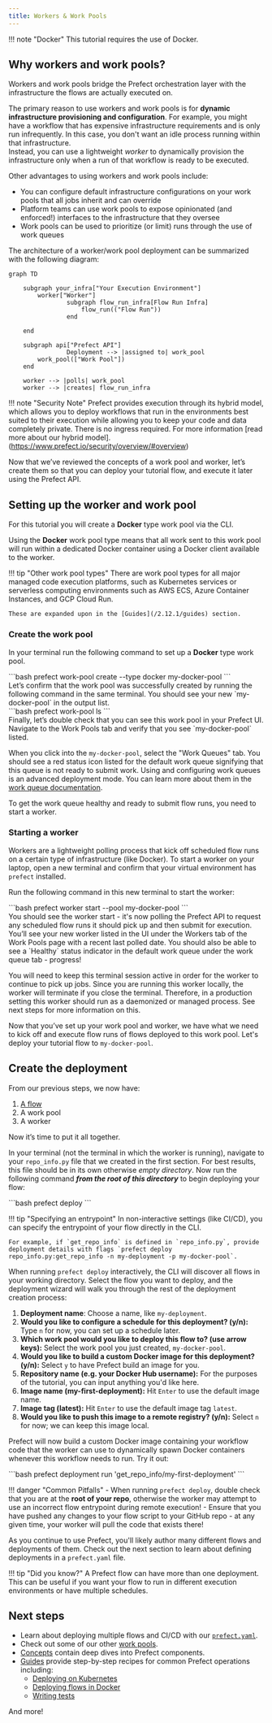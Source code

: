 ```yaml
---
title: Workers & Work Pools
---
```

!!! note "Docker"
    This tutorial requires the use of Docker.

## Why workers and work pools?

Workers and work pools bridge the Prefect orchestration layer with the infrastructure the flows are actually executed on. 

The primary reason to use workers and work pools is for __dynamic infrastructure provisioning and configuration__. 
For example, you might have a workflow that has expensive infrastructure requirements and is only run infrequently. 
In this case, you don't want an idle process running within that infrastructure.  
Instead, you can use a lightweight _worker_ to dynamically provision the infrastructure only when a run of that workflow is ready to be executed.  

Other advantages to using workers and work pools include:

- You can configure default infrastructure configurations on your work pools that all jobs inherit and can override
- Platform teams can use work pools to expose opinionated (and enforced!) interfaces to the infrastructure that they oversee
- Work pools can be used to prioritize (or limit) runs through the use of work queues

The architecture of a worker/work pool deployment can be summarized with the following diagram: 

```mermaid
graph TD

    subgraph your_infra["Your Execution Environment"]
        worker["Worker"]
				subgraph flow_run_infra[Flow Run Infra]
					flow_run(("Flow Run"))
				end
        
    end

    subgraph api["Prefect API"]
				Deployment --> |assigned to| work_pool
        work_pool(["Work Pool"])
    end

    worker --> |polls| work_pool
    worker --> |creates| flow_run_infra
```

!!! note "Security Note"
    Prefect provides execution through its hybrid model, which allows you to deploy workflows that run in the environments best suited to their execution while allowing you to keep your code and data completely private. 
    There is no ingress required. 
    For more information [read more about our hybrid model].(https://www.prefect.io/security/overview/#overview)

Now that we’ve reviewed the concepts of a work pool and worker, let’s create them so that you can deploy your tutorial flow, and execute it later using the Prefect API.

## Setting up the worker and work pool

For this tutorial you will create a **Docker** type work pool via the CLI. 

Using the **Docker** work pool type means that all work sent to this work pool will run within a dedicated Docker container using a Docker client available to the worker.

!!! tip "Other work pool types"
    There are work pool types for all major managed code execution platforms, such as Kubernetes services or serverless computing environments such as AWS ECS, Azure Container Instances, and GCP Cloud Run.
    
    These are expanded upon in the [Guides](/2.12.1/guides) section.

### Create the work pool

In your terminal run the following command to set up a **Docker** type work pool. 
<div class="terminal">
```bash
prefect work-pool create --type docker my-docker-pool
```
</div>
Let’s confirm that the work pool was successfully created by running the following command in the same terminal. You should see your new `my-docker-pool` in the output list.
<div class="terminal">
```bash
prefect work-pool ls 
```
</div>
Finally, let’s double check that you can see this work pool in your Prefect UI. 
Navigate to the Work Pools tab and verify that you see `my-docker-pool` listed.

When you click into the `my-docker-pool`, select the "Work Queues" tab. 
You should see a red status icon listed for the default work queue signifying that this queue is not ready to submit work. 
Using and configuring work queues is an advanced deployment mode. 
You can learn more about them in the [work queue documentation](/2.12.1/concepts/work-pools/#work-queues).

To get the work queue healthy and ready to submit flow runs, you need to start a worker.

### Starting a worker

Workers are a lightweight polling process that kick off scheduled flow runs on a certain type of infrastructure (like Docker). 
To start a worker on your laptop, open a new terminal and confirm that your virtual environment has `prefect` installed.

Run the following command in this new terminal to start the worker:
<div class="terminal">
```bash
prefect worker start --pool my-docker-pool
```
</div>
You should see the worker start - it's now polling the Prefect API to request any scheduled flow runs it should pick up and then submit for execution. 
You’ll see your new worker listed in the UI under the Workers tab of the Work Pools page with a recent last polled date. 
You should also be able to see a `Healthy` status indicator in the default work queue under the work queue tab - progress!

You will need to keep this terminal session active in order for the worker to continue to pick up jobs. Since you are running this worker locally, the worker will terminate if you close the terminal. Therefore, in a production setting this worker should run as a daemonized or managed process. See next steps for more information on this.

Now that you’ve set up your work pool and worker, we have what we need to kick off and execute flow runs of flows deployed to this work pool. 
Let's deploy your tutorial flow to `my-docker-pool`.

## Create the deployment

From our previous steps, we now have:

1. [A flow](/2.12.1/tutorial/flows/)
2. A work pool
3. A worker

Now it’s time to put it all together.

In your terminal (not the terminal in which the worker is running), navigate to your `repo_info.py` file that we created in the first section.
For best results, this file should be in its own otherwise _empty directory_. 
Now run the following command ***from the root of this directory*** to begin deploying your flow:

<div class="terminal">
```bash
prefect deploy
```
</div>

!!! tip "Specifying an entrypoint"
    In non-interactive settings (like CI/CD), you can specify the entrypoint of your flow directly in the CLI. 
    
    For example, if `get_repo_info` is defined in `repo_info.py`, provide deployment details with flags `prefect deploy repo_info.py:get_repo_info -n my-deployment -p my-docker-pool`.

When running `prefect deploy` interactively, the CLI will discover all flows in your working directory. 
Select the flow you want to deploy, and the deployment wizard will walk you through the rest of the deployment creation process:

1. **Deployment name**: Choose a name, like `my-deployment`.
2. **Would you like to configure a schedule for this deployment? (y/n):** Type `n` for now, you can set up a schedule later.
3. **Which work pool would you like to deploy this flow to? (use arrow keys):** Select the work pool you just created, `my-docker-pool`.
4. **Would you like to build a custom Docker image for this deployment? (y/n):** Select `y` to have Prefect build an image for you.
5. **Repository name (e.g. your Docker Hub username):** For the purposes of the tutorial, you can input anything you'd like here.
6. **Image name (my-first-deployment):** Hit `Enter` to use the default image name.
7. **Image tag (latest):** Hit `Enter` to use the default image tag `latest`.
8. **Would you like to push this image to a remote registry? (y/n):** Select `n` for now; we can keep this image local.

Prefect will now build a custom Docker image containing your workflow code that the worker can use to dynamically spawn Docker containers whenever this workflow needs to run. 
Try it out:

<div class="terminal">
```bash
prefect deployment run 'get_repo_info/my-first-deployment'
```
</div>

!!! danger "Common Pitfalls"
    - When running `prefect deploy`, double check that you are at the **root of your repo**, otherwise the worker may attempt to use an incorrect flow entrypoint during remote execution!
    - Ensure that you have pushed any changes to your flow script to your GitHub repo - at any given time, your worker will pull the code that exists there!

As you continue to use Prefect, you'll likely author many different flows and deployments of them. 
Check out the next section to learn about defining deployments in a `prefect.yaml` file.

!!! tip "Did you know?"
    A Prefect flow can have more than one deployment. This can be useful if you want your flow to run in different execution environments or have multiple schedules.

## Next steps

- Learn about deploying multiple flows and CI/CD with our [`prefect.yaml`](/2.12.1/concepts/projects/#the-prefect-yaml-file).
- Check out some of our other [work pools](/2.12.1/concepts/work-pools/).
- [Concepts](/2.12.1/concepts/) contain deep dives into Prefect components.
- [Guides](/2.12.1/guides/) provide step-by-step recipes for common Prefect operations including:
    - [Deploying on Kubernetes](/2.12.1/guides/deployment/helm-worker/)
    - [Deploying flows in Docker](/2.12.1/guides/deployment/docker/)
    - [Writing tests](/2.12.1/guides/testing)
      
And more!
